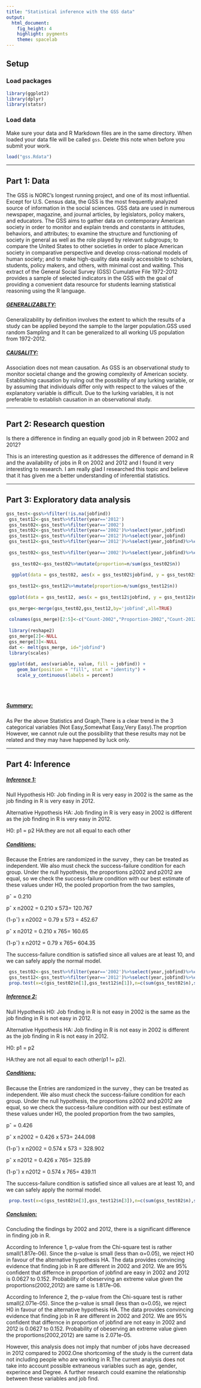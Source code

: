 ```yaml
---
title: "Statistical inference with the GSS data"
output: 
  html_document: 
    fig_height: 4
    highlight: pygments
    theme: spacelab
---
```


## Setup

### Load packages

```r
library(ggplot2)
library(dplyr)
library(statsr)
```

### Load data

Make sure your data and R Markdown files are in the same directory. When loaded
your data file will be called `gss`. Delete this note when before you submit 
your work. 

```r
load("gss.Rdata")
```



* * *

## Part 1: Data
The GSS is NORC's longest running project, and one of its most influential. Except for U.S. Census data, the GSS is the most frequently analyzed source of information in the social sciences. GSS data are used in numerous newspaper, magazine, and journal articles, by legislators, policy makers, and educators.
The GSS aims to gather data on contemporary American society in order to monitor and explain trends and constants in attitudes, behaviors, and attributes; to examine the structure and functioning of society in general as well as the role played by relevant subgroups; to compare the United States to other societies in order to place American society in comparative perspective and develop cross-national models of human society; and to make high-quality data easily accessible to scholars, students, policy makers, and others, with minimal cost and waiting.
This extract of the General Social Survey (GSS) Cumulative File 1972-2012 provides a sample of selected indicators in the GSS with the goal of providing a convenient data resource for students learning statistical reasoning using the R language. 
<h5><u>GENERALIZABILTY:</u></h5>
Generalizability by definition involves the extent to which the results of a study can be applied beyond the sample to the larger population.GSS used random Sampling and It can be generalized to all working US population from 1972-2012.
<h5><u>CAUSALITY:</u></h5>
Association does not mean causation. As GSS is an observational study to monitor societal change and the growing complexity of American society. Establishing causation by ruling out the possibility of any lurking variable, or by assuming that individuals differ only with respect to the values of the explanatory variable is difficult. Due to the lurking variables, it is not preferable to establish causation in an observational study.

* * *

## Part 2: Research question

Is there a difference in finding an equally good job in R between 2002 and 2012?

This is an interesting question as it addresses the difference of demand in R and the availability of jobs in R on 2002 and 2012 and I found it very interesting to research. I am really glad I researched this topic and believe that it has given me a better understanding of inferential statistics. 


* * *

## Part 3: Exploratory data analysis

```r
gss_test<-gss%>%filter(!is.na(jobfind))
 gss_test12<-gss_test%>%filter(year=='2012')
 gss_test02<-gss_test%>%filter(year=='2002')
 gss_test02<-gss_test%>%filter(year=='2002')%>%select(year,jobfind)
 gss_test12<-gss_test%>%filter(year=='2012')%>%select(year,jobfind)
 gss_test12<-gss_test%>%filter(year=='2012')%>%select(year,jobfind)%>%count(jobfind)%>%group_by(jobfind)
 
 gss_test02<-gss_test%>%filter(year=='2002')%>%select(year,jobfind)%>%count(jobfind)%>%group_by(jobfind)
 
  gss_test02<-gss_test02%>%mutate(proportion=n/sum(gss_test02$n))
  
  ggplot(data = gss_test02, aes(x = gss_test02$jobfind, y = gss_test02$n, group = gss_test02$jobfind, fill = gss_test02$jobfind))+ geom_bar(stat = "identity", width = 0.5, position = "dodge")+  theme_bw()+ theme(axis.text.x = element_text(angle = 90))+ scale_fill_discrete(name = "JobFind") + xlab(" Could R find equally good job?(2002)") + ylab("Count")
  
 gss_test12<-gss_test12%>%mutate(proportion=n/sum(gss_test12$n))
 
 ggplot(data = gss_test12, aes(x = gss_test12$jobfind, y = gss_test12$n, group = gss_test12$jobfind, fill = gss_test12$jobfind))+ geom_bar(stat = "identity", width = 0.5, position = "dodge")+  theme_bw()+ theme(axis.text.x = element_text(angle = 90))+ scale_fill_discrete(name = "JobFind") + xlab(" Could R find equally good job?(2012)") + ylab("Count")
 
 gss_merge<-merge(gss_test02,gss_test12,by='jobfind',all=TRUE)
 
 colnames(gss_merge)[2:5]<-c("Count-2002","Proportion-2002","Count-2012","Proportion-2012")
 
 library(reshape2)
 gss_merge[2]<-NULL
 gss_merge[3]<-NULL
 dat <- melt(gss_merge, id="jobfind")
 library(scales)
 
 ggplot(dat, aes(variable, value, fill = jobfind)) +
    geom_bar(position = "fill", stat = "identity") +
    scale_y_continuous(labels = percent)
 
 
 
```
<h5><u>Summary:</u></h5>
As Per the above Statistics and Graph,There is a clear trend in the 3 categorical variables (Not Easy,Somewhat Easy,Very Easy).The proprtion However, we cannot rule out the possibility that these results may not be related and they may have happened by luck only.

* * *

## Part 4: Inference

<h5><u>Inference 1:</u></h5>
Null Hypothesis H0: Job finding in R is very easy in 2002   is the same as the job finding in R is very easy in 2012.

Alternative Hypothesis HA: Job finding in R is very easy in 2002   is  different as the job finding in R is very easy in 2012.

H0: p1 = p2
HA:they are not all equal to each other

<h5><u>Conditions:</u></h5>
Because the Entries are randomized in the survey , they can be treated as independent.
We also must check the success-failure condition for each group. Under the null hypothesis, the proportions p2002 and p2012 are equal, so we check the success-failure condition with our best estimate of these values under H0, the pooled proportion
from the two samples, 

pˆ = 0.210

pˆ x n2002 = 0.210 x 573= 120.767

(1-pˆ) x n2002 = 0.79 x 573 = 452.67

pˆ x n2012 = 0.210 x 765= 160.65 

(1-pˆ) x n2012 = 0.79 x 765= 604.35

The success-failure condition is satisfied since all values are at least 10, and we can
safely apply the normal model.

```r

 gss_test02<-gss_test%>%filter(year=='2002')%>%select(year,jobfind)%>%count(jobfind)%>%group_by(jobfind)
 gss_test12<-gss_test%>%filter(year=='2012')%>%select(year,jobfind)%>%count(jobfind)%>%group_by(jobfind)
 prop.test(x=c(gss_test02$n[1],gss_test12$n[1]),n=c(sum(gss_test02$n),sum(gss_test12$n)),correct=FALSE)
```

<h5><u>Inference 2:</u></h5>

Null Hypothesis H0: Job finding in R is not easy in 2002 is the same as the job finding in R is not easy in 2012.

Alternative Hypothesis HA: Job finding in R is not easy in 2002   is  different as the job finding in R is not easy in 2012.

H0: p1 = p2

HA:they are not all equal to each other(p1 != p2).

<h5><u>Conditions:</u></h5>
Because the Entries are randomized in the survey , they can be treated as independent.
We also must check the success-failure condition for each group. Under the null hypothesis, the proportions p2002 and p2012 are equal, so we check the success-failure condition with our best estimate of these values under H0, the pooled proportion from the two samples, 

pˆ = 0.426

pˆ x n2002 = 0.426 x 573= 244.098

(1-pˆ) x n2002 = 0.574 x 573 = 328.902

pˆ x n2012 = 0.426 x 765= 325.89 

(1-pˆ) x n2012 = 0.574 x 765= 439.11

The success-failure condition is satisfied since all values are at least 10, and we can
safely apply the normal model.


```r
 prop.test(x=c(gss_test02$n[3],gss_test12$n[3]),n=c(sum(gss_test02$n),sum(gss_test12$n)),correct=FALSE)
```

<h5><u>Conclusion:</u></h5>

Concluding the findings by 2002 and 2012, there is a significant difference   in finding job in R. 

According to Inference 1, p-value from the Chi-square test is rather small(1.817e-06). Since the p-value is small (less than α=0.05), we reject H0 in favour of the alternative hypothesis HA. The data provides convincing evidence that finding job in R are different in 2002 and 2012.
We are 95% confident that differnce in proportion of jobfind are easy in 2002 and 2012 is  0.0627 to 0.152.
Probability of obeserving an extreme value given the proportions(2002,2012) are same is 1.817e-06.

According to Inference 2, the p-value from the Chi-square test  is rather small(2.071e-05). Since the p-value is small (less than α=0.05), we reject H0 in favour of the alternative hypothesis HA. The data provides convincing evidence that finding job in R are different in 2002 and 2012.
We are 95% confident that differnce in proportion of jobfind are not easy in 2002 and 2012 is  0.0627 to 0.152.
Probability of obeserving an extreme value given the proportions(2002,2012) are same is 2.071e-05.

However, this analysis does not imply that number of jobs have decreased in 2012 compared to 2002.One shortcoming of the study is the current data not including people who are working in R.The current analysis does not take into account possible extraneous variables such as age, gender, experince and Degree. A further research could examine the relationship between these variables and job find.


